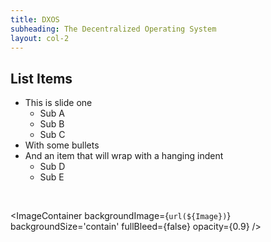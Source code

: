 ```yaml
---
title: DXOS
subheading: The Decentralized Operating System
layout: col-2
---
```



## List Items

- This is slide one
  - Sub A
  - Sub B
  - Sub C
- With some bullets
- And an item that will wrap with a hanging indent
  - Sub D
  - Sub E

<br/>

<ImageContainer
  backgroundImage={`url(${Image})`}
  backgroundSize='contain'
  fullBleed={false}
  opacity={0.9}
/>
